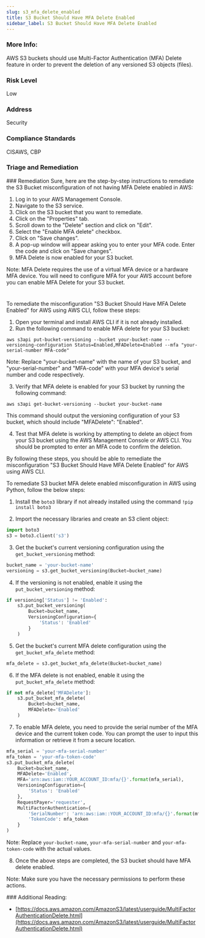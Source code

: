 ```yaml
---
slug: s3_mfa_delete_enabled
title: S3 Bucket Should Have MFA Delete Enabled
sidebar_label: S3 Bucket Should Have MFA Delete Enabled
---
```


### More Info:

AWS S3 buckets should use Multi-Factor Authentication (MFA) Delete feature in order to prevent the deletion of any versioned S3 objects (files).

### Risk Level

Low

### Address

Security

### Compliance Standards

CISAWS, CBP


### Triage and Remediation
<Tabs>
<Tab title='Remediation'>
### Remediation

<AccordionGroup>
<Accordion title='Using Console' defaultOpen='true'>
Sure, here are the step-by-step instructions to remediate the S3 Bucket misconfiguration of not having MFA Delete enabled in AWS:

1. Log in to your AWS Management Console.
2. Navigate to the S3 service.
3. Click on the S3 bucket that you want to remediate.
4. Click on the "Properties" tab.
5. Scroll down to the "Delete" section and click on "Edit".
6. Select the "Enable MFA delete" checkbox.
7. Click on "Save changes".
8. A pop-up window will appear asking you to enter your MFA code. Enter the code and click on "Save changes".
9. MFA Delete is now enabled for your S3 bucket.

Note: MFA Delete requires the use of a virtual MFA device or a hardware MFA device. You will need to configure MFA for your AWS account before you can enable MFA Delete for your S3 bucket.

#
</Accordion>

<Accordion title='Using CLI'>
To remediate the misconfiguration "S3 Bucket Should Have MFA Delete Enabled" for AWS using AWS CLI, follow these steps:

1. Open your terminal and install AWS CLI if it is not already installed.
2. Run the following command to enable MFA delete for your S3 bucket:

```
aws s3api put-bucket-versioning --bucket your-bucket-name --versioning-configuration Status=Enabled,MFADelete=Enabled --mfa "your-serial-number MFA-code"
```

Note: Replace "your-bucket-name" with the name of your S3 bucket, and "your-serial-number" and "MFA-code" with your MFA device's serial number and code respectively.

3. Verify that MFA delete is enabled for your S3 bucket by running the following command:

```
aws s3api get-bucket-versioning --bucket your-bucket-name
```

This command should output the versioning configuration of your S3 bucket, which should include "MFADelete": "Enabled".

4. Test that MFA delete is working by attempting to delete an object from your S3 bucket using the AWS Management Console or AWS CLI. You should be prompted to enter an MFA code to confirm the deletion.

By following these steps, you should be able to remediate the misconfiguration "S3 Bucket Should Have MFA Delete Enabled" for AWS using AWS CLI.
</Accordion>

<Accordion title='Using Python'>
To remediate S3 bucket MFA delete enabled misconfiguration in AWS using Python, follow the below steps:

1. Install the `boto3` library if not already installed using the command `!pip install boto3`

2. Import the necessary libraries and create an S3 client object:

```python
import boto3
s3 = boto3.client('s3')
```

3. Get the bucket's current versioning configuration using the `get_bucket_versioning` method:

```python
bucket_name = 'your-bucket-name'
versioning = s3.get_bucket_versioning(Bucket=bucket_name)
```

4. If the versioning is not enabled, enable it using the `put_bucket_versioning` method:

```python
if versioning['Status'] != 'Enabled':
    s3.put_bucket_versioning(
        Bucket=bucket_name,
        VersioningConfiguration={
            'Status': 'Enabled'
        }
    )
```

5. Get the bucket's current MFA delete configuration using the `get_bucket_mfa_delete` method:

```python
mfa_delete = s3.get_bucket_mfa_delete(Bucket=bucket_name)
```

6. If the MFA delete is not enabled, enable it using the `put_bucket_mfa_delete` method:

```python
if not mfa_delete['MFADelete']:
    s3.put_bucket_mfa_delete(
        Bucket=bucket_name,
        MFADelete='Enabled'
    )
```

7. To enable MFA delete, you need to provide the serial number of the MFA device and the current token code. You can prompt the user to input this information or retrieve it from a secure location.

```python
mfa_serial = 'your-mfa-serial-number'
mfa_token = 'your-mfa-token-code'
s3.put_bucket_mfa_delete(
    Bucket=bucket_name,
    MFADelete='Enabled',
    MFA='arn:aws:iam::YOUR_ACCOUNT_ID:mfa/{}'.format(mfa_serial),
    VersioningConfiguration={
        'Status': 'Enabled'
    },
    RequestPayer='requester',
    MultiFactorAuthentication={
        'SerialNumber': 'arn:aws:iam::YOUR_ACCOUNT_ID:mfa/{}'.format(mfa_serial),
        'TokenCode': mfa_token
    }
)
```

Note: Replace `your-bucket-name`, `your-mfa-serial-number` and `your-mfa-token-code` with the actual values.

8. Once the above steps are completed, the S3 bucket should have MFA delete enabled.

Note: Make sure you have the necessary permissions to perform these actions.
</Accordion>

</AccordionGroup>
</Tab>
</Tabs>
### Additional Reading:

- [https://docs.aws.amazon.com/AmazonS3/latest/userguide/MultiFactorAuthenticationDelete.html](https://docs.aws.amazon.com/AmazonS3/latest/userguide/MultiFactorAuthenticationDelete.html) 

